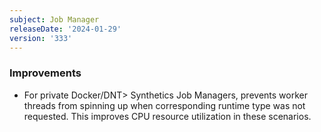 ```yaml
---
subject: Job Manager
releaseDate: '2024-01-29'
version: '333'
---
```


### Improvements
* For private <DNT>Docker/DNT> Synthetics Job Managers, prevents worker threads from spinning up when corresponding runtime type was not requested. This improves CPU resource utilization in these scenarios.
